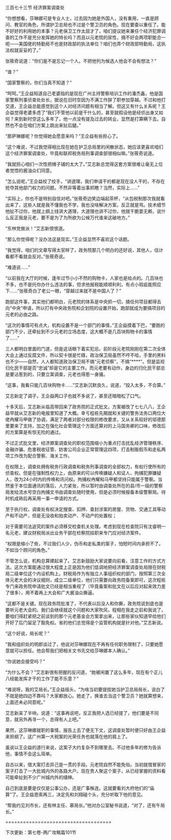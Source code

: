 

三百七十三节 经济罪案调查处

“你想想看，莎琳娜可是专业人士，过去因为她是外国人，没有重用，一直是顾问、教官的角色，所谓护卫总局也不过是个警卫员的角色。现在要委以重任了。能不好好的利用她的本事？元老保卫工作太屈才了，咱们提议她来兼任个经济犯罪调查的工作不是充分发挥她的特长吗？而且以元老院的尿性，搞不好会两项职能合一呢――美国佬的特勤局不也是财政部的执法单位？咱们也弄个财政部特勤局，这执法权就妥妥的了。”

张筱奇说道：“你们是不是忘记一个人。不把他列为候选人他会不会有想法？”

“谁？”

“国家警察的，你们当真不知道？”

“呵呵。”王企益知道自己老婆指的是现在广州主持警察培训工作的潘杰鑫，他是国家警察刑事侦查处处长，据说在旧时空因为不满工作辞了职参加穿越。不过和他打交道，王企益总能感觉到这个人对经济问题有相当了解。但这又有什么关系呢？王企益觉得老婆多虑了“我们不管他以前是干什么的，甚至就假设他是经侦出身又如何？来到新时空这么多年了，他一点没有提及过去的转业，显然是打算瞒下去。自然也不会在咱们方案上跳出来扯后腿。”

“那萨琳娜呢？你觉得她会愿意来吗？”王企益有些担心了。

“这个难说，不过我觉得相比现在她在护卫总局里的闲散状态，她应该更喜欢咱们这个经济罪案调查处，毕竟和联邦税务局刑事调查部很相似嘛。”张筱奇说道。

“我就担心咱们一次性把摊子铺的太大了。”艾志新总觉得这套方案很难让毫无上位者觉悟的酱油众们同意。

“怎么说呢，”王企益绞了绞手，“讲道理，我们申请干的都是现在没人干的，不存在抢夺其他部门权力的问题。不然非等着出事抓瞎？当然，实际上……”

“实际上，你也不是特别自信对吧。”张筱奇边笑边端起茶杯，“从包税制那次我就看出来了，这些人就是我不懂我也不学，我也没啥解决方案，反正就是骂。技术细节他扯不过你，他就上纲上线讲大道理，大道理也讲不过你，他就干脆耍无赖，说什么反正我是元老，要不是为了为所欲为公候万代谁来这破地方。”

“东林党做派！”艾志新恨恨道。

“那么你觉得呢？没办法这是现实。”王企益显然不喜欢这个话题。

“我觉得，咱们的文章写得太官样了，政务院那几个明白的还好说，其他人，估计看都不看就会反对。”张筱奇说。

“难道说……”

“以前我在大厅的时候，逢年过节小小不然的购物卡，人家也是给点的。几百块也不多，也不是托你办什么违法的事，但求他报税能顺顺利利，有点小瑕疵能照应下……”张筱奇白了老公一眼，“穿越过来就不是中国人了？”

跑部这件事，其实他们都明白，元老院的体系是中央抓一切，搞任何项目都得去向“中央”申请，所以打有中央政务院和企划院的设置开始，跑部就成为要搞项目的元老的必由之路。

“这次的事情可有点大，机构设置不是一个部门的事情，”王企益摸着下巴，“要跑的部门不少，还牵扯到不少元老的立场态度，这大概不是几百块购物卡的事情了……”

三人都明白里面的门道，但是这话眼下着实犯忌。前阶段元老院刚刚在第二次全体大会上通过反腐文件，所以契卡很是忙碌，政治保卫局虽然不哼不哈，手里的黑料也不少――自然，人人都知道政治保卫局不搞“元老侦察”，不搞“****”。但是监视归化民干部是否“忠诚”却是它的主要工作。而元老要有动作，身边的归化民干部总是要沾惹到的，只要立案调查，元老也得惹一身骚。

“这事，我看只能几百块购物卡……”艾志新沉默良久，说道，“投入太多，不合算。”

艾志新定了调子，王企益两口子也就不多说了，甚至还暗暗松了口气。

十多天后，艾志新从临高带回来了政务院的正式批文。方案被改了七七八八，王企益早就从艾志新的电报里知道了大概。幸亏程栋先期就和关键的警务法务口两位大佬冉耀马甲做了协调，满足了两者对部分权限的修改要求，又从关系较好的邬德那里要来了支持，加之在强化社会管理这个方面还算对的上马国务卿的口味，修改后的方案算是有惊无险的通过。

不过正式批文里，经济罪案调查处的职权范围缩小为重点打击扰乱经济管理秩序、金融诈骗、危害税收征管、妨害公司企业正常管理这四项，打击制贩假币和走私两项工作改为配合警察、海关工作。

在权限上，调查处拥有税务行政调查和税务刑事调查的全部权力，有权行使所有的侦查权。但是在强制性权力上，由原来的可以传唤嫌疑人和证人、拘捕犯罪嫌疑人，改为24小时内的传唤和讯问权。拘捕权冉耀和马甲都坚持只能属于警察。当然鉴于本位面通讯的落后，人力紧张，所以暂时由调查处所在的县/市一级的警察局发给流水号空白拘捕文书由调查处随时使用，但是必须时候报备本级警察局。待时机成熟后再采用一事一申请的方式。

至于执行权，调查处有权决定搜查、扣押、查封涉案的房屋、货物、交通工具等动产和不动产，但是无没收和拍卖动产、不动产的处置权；

对于需要司法追究的案件必须移交检查机关处理。考虑到现在检查院只有沈睿明一名元老，建议财税局派出业务干部在检察院挂职来专门应对经济案件。

“权限是缩小了些，不过我们人少，伪币和走私类的案子，怕短时间内承担不了。不如当个顾问的角色。”

不管怎么说，机构总算建起来了。艾志新鼓励大家说要向前看，注意工作的方式方法。这次方案能通过很大程度上正是因为他们低调地把经济罪案调查处局限在财税局二级单位这个内设机构上。财税局作为有独立人事组织权的部门，按照第三次全体元老大会的决议细则，成立二级单位，他们只需要向政务院备案即可，这次程栋专门来政务院申请批文已经是相当重视了（毕竟备案和批文在以后应对起来效力差了很多），用不着再上大会和广大酱油众撕逼。

“这都不是关键。现在政务院批准了，不代表以后没人和你撕，政务院说到底也是要听元老大会的。我们会继续就这个问题和大家吹风，程相在我走之前和我说了，要咱们得赶紧把之前谈到的那个元老基金会方案拿出来，让那些家伙知道早给他们开好了后门留足了豁免权。省的他们总觉得是个监管机构就是针对他。”艾志新说。

“这个好说，局长呢？”

“我和组织处的明郎谈过了，他说对莎琳娜现在不再有任何职务限制了，只要她愿意就可以担任。他会帮我们把相关文书先交给莎琳娜本人确认。”

“你说她会接受吗？”

“为什么不会？”艾志新很有把握的反问道，“她被闲置了这么多年，现在有个正儿八经能发挥才干的工作了能不乐意？”

“难说呀，我的艾局长。”王企益摇头，“为啥当初要提拔她当护卫总局局长，说白了不就是她四边不靠吗？大家都放心。她走了，换谁去当这个警卫员？她就算想来，上面还未必同意呢。”

艾志新呆了半响，说道：“这事再说吧，反正我把人选已经提了，他们要是不同意，就另外再寻一个，总得有人上吧。”

果然，这莎琳娜就职的事情，报告上去了便无下文，这调查处暂时便只好由王企益来担纲了。这广州第一大税案的光荣任务也就落在他的肩上了。

虽说以王企益的道行来说，这案子大约复杂不到哪里去。不过他多年的修为告诉他，事情不会这么简单。

自古以来，借大案打击异己是一贯的手段。元老院自然不能免俗。当初就借冒家的案子打击了一大批城内外的各路大户。现在贵人聚这个案子，从已经掌握的资料看可能牵扯到不少广州城内外的缙绅。

自己到底是要是仅仅是公事公办，还是广事株连。这就要看刘大府他们的“庙算”了。王企益思索再三，决定先和刘翔碰个头，充分听取下他的意见。

“帮我约见刘市长，还有林主任、慕局长。”他对办公室秘书说道，“对了，还有午局长。”

====================================

下次更新：第七卷-两广攻略篇101节

